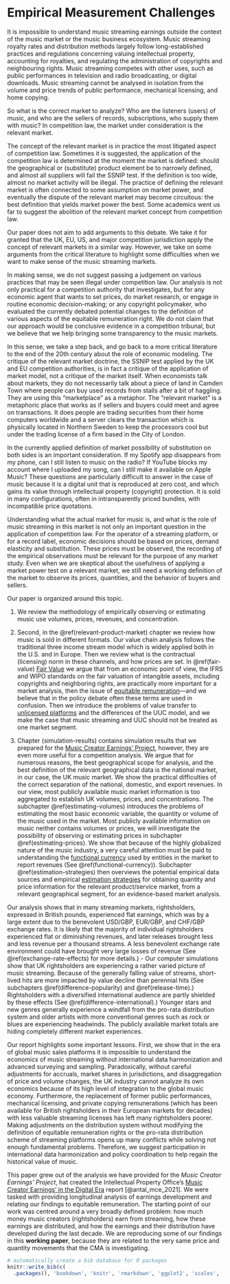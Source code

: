 # Empirical Measurement Challenges {#intro}

It is impossible to understand music streaming earnings outside the context of the music market or the music business ecosystem. Music streaming royalty rates and distribution methods largely follow long-established practices and regulations concerning valuing intellectual property, accounting for royalties, and regulating the administration of copyrights and neighbouring rights. Music streaming competes with other uses, such as public performances in television and radio broadcasting, or digital downloads. Music streaming cannot be analysed in isolation from the volume and price trends of public performance, mechanical licensing, and home copying.

So what is the correct market to analyze?  Who are the listeners (users) of music, and who are the sellers of records, subscriptions, who supply them with music? In competition law, the market under consideration is the relevant market.

The concept of the relevant market is in practice the most litigated aspect of competition law. Sometimes it is suggested, the application of the competition law is determined at the moment the market is defined:  should the geographical or (substitute) product element be to narrowly defined, and almost all suppliers will fail the SSNIP test.  If the definition is too wide, almost no market activity will be illegal. The practice of defining the relevant market is often connected to some assumption on market power, and eventually the dispute of the relevant market may become circuitous: the best definition that yields market power the best.  Some academics went us far to suggest the abolition of the relevant market concept from competition law.

Our paper does not aim to add arguments to this debate.  We take it for granted that the UK, EU, US, and major competition jurisdiction apply the concept of relevant markets in a similar way. However, we take on some arguments from the critical literature to highlight some difficulties when we want to make sense of the music streaming markets.

In making sense, we do not suggest passing a judgement on various practices that may be seen illegal under competition law.  Our analysis is not only practical for a competition authority that investigates, but for any economic agent that wants to set prices, do market research, or engage in routine economic decision-making; or any copyright policymaker, who evaluated the currently debated potential changes to the definition of various aspects of the equitable remuneration right. We do not claim that our approach would be conclusive evidence in a competition tribunal, but we believe that we help bringing some transparency to the music markets.

In this sense, we take a step back, and go back to a more critical literature to the end of the 20th century about the role of economic modeling.  The critique of the relevant market doctrine, the SSNIP test applied by the UK and EU competition authorities, is in fact a critique of the application of market model, not a critique of the market itself.  When economists talk about markets, they do not necessarily talk about a piece of land in Camden Town where people can buy used records from stalls after a bit of haggling. They are using this “marketplace” as a metaphor. The “relevant market” is a metaphoric place that works as if sellers and buyers could meet and agree on transactions.  It does people are trading securities from their home computers worldwide and a server clears the transaction which is physically located in Northern Sweden to keep the processors cool but under the trading license of a firm based in the City of London.

In the currently applied definition of market possibility of substitution on both sides is an important consideration.  If my Spotify app disappears from my phone, can I still listen to music on the radio?  If YouTube blocks my account where I uploaded my song, can I still make it available on Apple Music?  These questions are particularly difficult to answer in the case of music because it is a digital unit that is reproduced at zero cost, and which gains its value through intellectual property (copyright) protection. It is sold in many configurations, often in intransparently priced bundles, with incompatible price quotations.

Understanding what the actual market for music is, and what is the role of music streaming in this market is not only an important question in the application of competition law.  For the operator of a streaming platform, or for a record label, economic decisions should be based on prices, demand elasticity and substitution. These prices must be observed, the recording of the empirical observations must be relevant for the purpose of any market study.  Even when we are skeptical about the usefulness of applying a market power test on a relevant market, we still need a working definition of the market to observe its prices, quantities, and the behavior of buyers and sellers.

Our paper is organized around this topic.  

1. We review the methodology of empirically observing or estimating music use volumes, prices, revenues, and concentration.

2. Second, in the  \@ref(relevant-product-market) chapter we review how music is sold in different formats. Our value chain analysis follows the traditional three income stream model which is widely applied both in the U.S. and in Europe.  Then we review what is the contractual (licensing) norm in these channels, and how prices are set. In \@ref(fair-value) [Fair Value](#fair-value) we argue that from an economic point of view, the IFRS and WIPO standards on the fair valuation of intangible assets, including copyrights and neighboring rights, are practically more important for a market analysis, then the issue of [equitable remuneration](#equitable-remuneration)---and we believe that in the policy debate often these terms are used in confusion. Then we introduce the problems of value transfer to [unlicensed platforms](#unlicensed) and the differences of the UUC model, and we make the case that music streaming and UUC should not be treated as one market segment.

3. Chapter \ref(simulation-results) contains simulation results that we prepared for the [Music Creator Earnings' Project](https://www.gov.uk/government/publications/music-creators-earnings-in-the-digital-era), however, they are even more useful for a competition analysis. We argue that for numerous reasons, the best geographical scope for analysis, and the best definition of the relevant geographical data is the national market, in our case, the UK music market. We show the practical difficulties of the correct separation of the national, domestic, and export revenues. In our view, most publicly available music market information is too aggregated to establish UK volumes, prices, and concentrations. The subchapter \@ref(estimating-volumes) introduces the problems of estimating the most basic economic variable, the quantity or volume of the music used in the market. Most publicly available information on music neither contains volumes or prices, we will investigate the possibility of observing or estimating prices in subchapter \@ref(estimating-prices). We show that because of the highly globalized nature of the music industry, a very careful attention must be paid to understanding the [functional currency](#functional-currency) used by entities in the market to report revenues (See \@ref(functional-currency)). Subchapter \@ref(estimation-strategies) then overviews the potential empirical data sources and empirical [estimation strategies](#estimation-strategies) for obtaining quantity and price information for the relevant product/service market, from a relevant geographical segment, for an evidence-based market analysis.

Our analysis shows that in many streaming markets, rightsholders, expressed in British pounds, experienced flat earnings, which was by a large extent due to the benevolent USD/GBP, EUR/GBP, and CHF/GBP exchange rates. It is likely that the majority of individual rightsholders experienced flat or diminishing revenues, and later releases brought less and less revenue per a thousand streams. A less benevolent exchange rate environment could have brought very large losses of revenue (See \@ref(exchange-rate-effects) for more details.)
- Our computer simulations show that UK rightsholders are experiencing a rather varied picture of music streaming. Because of the generally falling value of streams, short-lived hits are more impacted by value decline than perennial hits (See subchapters \@ref(difference-popularity) and \@ref(release-time).) Rightsholders with a diversified international audience are partly shielded by these effects (See \@ref(difference-international).) Younger stars and new genres generally experience a windfall from the pro-rata distribution system and older artists with more conventional genres such as rock or blues are experiencing headwinds. The publicly available market totals are hiding completely different market experiences.

Our report highlights some important lessons. First, we show that in the era of global music sales platforms it is impossible to understand the economics of music streaming without international data harmonization and advanced surveying and sampling. Paradoxically, without careful adjustments for accruals, market shares in jurisdictions, and disaggregation of price and volume changes, the UK industry cannot analyze its own economics because of its high level of integration to the global music economy. Furthermore, the replacement of former public performances, mechanical licensing, and private copying remunerations (which has been available for British rightsholders in their European markets for decades) with less valuable streaming licenses has left many rightsholders poorer. Making adjustments on the distribution system without modifying the definition of equitable remuneration rights or the pro-rata distribution scheme of streaming platforms opens up many conflicts while solving not enough fundamental problems.  Therefore, we suggest participation in international data harmonization and policy coordination to help regain the historical value of music.

This paper grew out of the analysis we have provided for the *Music Creator Earnings' Project*, hat created the Intellectual Property Office's [Music Creator Earnings' in the Digital Era](https://www.gov.uk/government/publications/music-creators-earnings-in-the-digital-era) report [@antal_mce_2021].  We were tasked with providing longitudinal analysis of earnings development and relating our findings to equitable remuneration. The starting point of our work was centred around a very broadly defined problem: how much money music creators (rightsholders) earn from streaming, how these earnings are distributed, and how the earnings and their distribution have developed during the last decade. We are reproducing some of our findings in this **working paper**, because they are related to the very same price and quantity movements that the CMA is investigating. 

```r
# automatically create a bib database for R packages
knitr::write_bib(c(
  .packages(), 'bookdown', 'knitr', 'rmarkdown', 'ggplot2', 'scales', 'dplyr', 'tidyr', 'tidyverse',  'ggplot2','stats', 'purrr', 'kableExtra', 'webshot' ), 'packages.bib')
```




